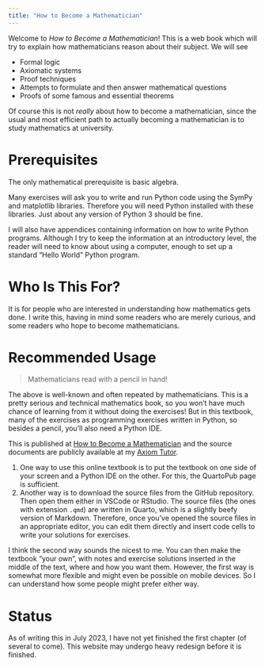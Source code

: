 ```yaml
---
title: "How to Become a Mathematician"
---
```


Welcome to *How to Become a Mathematician*! This is a web book which will try to explain how mathematicians reason about their subject. We will see

-   Formal logic
-   Axiomatic systems
-   Proof techniques
-   Attempts to formulate and then answer mathematical questions
-   Proofs of some famous and essential theorems

Of course this is not *really* about how to become a mathematician, since the usual and most efficient path to actually becoming a mathematician is to study mathematics at university.

# Prerequisites

The only mathematical prerequisite is basic algebra.

Many exercises will ask you to write and run Python code using the SymPy and matplotlib libraries. Therefore you will need Python installed with these libraries. Just about any version of Python 3 should be fine.

I will also have appendices containing information on how to write Python programs. Although I try to keep the information at an introductory level, the reader will need to know about using a computer, enough to set up a standard "Hello World" Python program.

# Who Is This For?

It is for people who are interested in understanding how mathematics gets done. I write this, having in mind some readers who are merely curious, and some readers who hope to become mathematicians.

# Recommended Usage

> Mathematicians read with a pencil in hand!

The above is well-known and often repeated by mathematicians. This is a pretty serious and technical mathematics book, so you won't have much chance of learning from it without doing the exercises! But in this textbook, many of the exercises as programming exercises written in Python, so besides a pencil, you'll also need a Python IDE.

This is published at [How to Become a Mathematician](https://axiomtutor.quarto.pub/mathreason) and the source documents are publicly available at my [Axiom Tutor](https://github.com/axiomtutor/mathreason).

1.  One way to use this online textbook is to put the textbook on one side of your screen and a Python IDE on the other. For this, the QuartoPub page is sufficient.\
2.  Another way is to download the source files from the GitHub repository. Then open them either in VSCode or RStudio. The source files (the ones with extension `.qmd`) are written in Quarto, which is a slightly beefy version of Markdown. Therefore, once you've opened the source files in an appropriate editor, you can edit them directly and insert code cells to write your solutions for exercises.

I think the second way sounds the nicest to me. You can then make the textbook "your own", with notes and exercise solutions inserted in the middle of the text, where and how you want them. However, the first way is somewhat more flexible and might even be possible on mobile devices. So I can understand how some people might prefer either way.

# Status

As of writing this in July 2023, I have not yet finished the first chapter (of several to come). This website may undergo heavy redesign before it is finished.